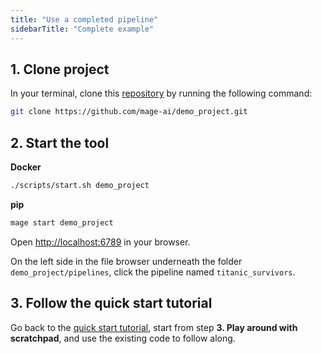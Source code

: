```yaml
---
title: "Use a completed pipeline"
sidebarTitle: "Complete example"
---
```


## 1. Clone project

In your terminal, clone this [repository](https://github.com/mage-ai/demo_project)
by running the following command:

```bash
git clone https://github.com/mage-ai/demo_project.git
```

## 2. Start the tool

<b>Docker</b>
```bash
./scripts/start.sh demo_project
```

<b>pip</b>
```bash
mage start demo_project
```

Open [http://localhost:6789](http://localhost:6789) in your browser.

On the left side in the file browser underneath the folder `demo_project/pipelines`,
click the pipeline named `titanic_survivors`.

## 3. Follow the quick start tutorial

Go back to the [quick start tutorial](/tutorials/train-model),
start from step <b>3. Play around with scratchpad</b>,
and use the existing code to follow along.
